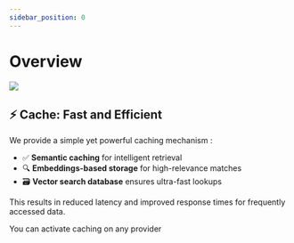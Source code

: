 ```yaml
---
sidebar_position: 0
---
```



# Overview

![](/img/cost-optimization.svg)

## ⚡ Cache: Fast and Efficient

We provide a simple yet powerful caching mechanism :

- ✅ **Semantic caching** for intelligent retrieval
- 🔍 **Embeddings-based storage** for high-relevance matches
- 🗃️ **Vector search database** ensures ultra-fast lookups

This results in reduced latency and improved response times for frequently accessed data.

You can activate caching on any provider

